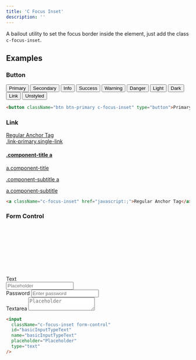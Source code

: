 ```yaml
---
title: 'C Focus Inset'
description: ''
---
```


A bailout utility to set the focus border inside the element, just add the class `c-focus-inset`.

## Examples

### Button

<button className="btn btn-primary c-focus-inset" type="button">
  Primary
</button>
<button className="btn btn-secondary c-focus-inset" type="button">
  Secondary
</button>
<button className="btn btn-info c-focus-inset" type="button">
  Info
</button>
<button className="btn btn-success c-focus-inset" type="button">
  Success
</button>
<button className="btn btn-warning c-focus-inset" type="button">
  Warning
</button>
<button className="btn btn-danger c-focus-inset" type="button">
  Danger
</button>
<button className="btn btn-light c-focus-inset" type="button">
  Light
</button>
<button className="btn btn-dark c-focus-inset" type="button">
  Dark
</button>
<button className="btn btn-link c-focus-inset" type="button">
  Link
</button>
<button className="btn btn-unstyled c-focus-inset" type="button">
  Unstyled
</button>

```html
<button className="btn btn-primary c-focus-inset" type="button">Primary</button>
```

### Link

<div>
  <a className="c-focus-inset" href="javascript:;">
    Regular Anchor Tag
  </a>
</div>
<div>
  <a className="c-focus-inset link-primary single-link" href="javascript:;">
    .link-primary.single-link
  </a>
</div>
<h4 className="component-title">
  <a className="c-focus-inset" href="javascript:;">
    .component-title a
  </a>
</h4>
<a className="component-title c-focus-inset" href="javascript:;">
  a.component-title
</a>
<p className="component-subtitle">
  <a className="c-focus-inset" href="javascript:;">
    .component-subtitle a
  </a>
</p>
<a className="component-subtitle c-focus-inset" href="javascript:;">
  a.component-subtitle
</a>

```html
<a className="c-focus-inset" href="javascript:;">Regular Anchor Tag</a>
```

### Form Control

<div className="sheet">
  <div className="form-group">
    <label for="basicInputTypeText">
      Text
      <span className="reference-mark">
        <svg
          className="lexicon-icon lexicon-icon-asterisk"
          focusable="false"
          role="presentation"
        >
          <use xlink:href="{{rootPath}}/images/icons/icons.svg#asterisk" />
        </svg>
      </span>
    </label>
    <input
      className="c-focus-inset form-control"
      id="basicInputTypeText"
      name="basicInputTypeText"
      placeholder="Placeholder"
      type="text"
    />
  </div>
  <div className="form-group">
    <label for="basicInputTypePassword">Password</label>
    <input
      className="c-focus-inset form-control"
      id="basicInputTypePassword"
      name="basicInputTypePassword"
      placeholder="Enter password"
      type="password"
    />
  </div>
  <div className="form-group">
    <label for="basicInputTypeTextarea">Textarea</label>
    <textarea
      className="c-focus-inset form-control"
      id="basicInputTypeTextarea"
      name="basicInputTypeTextarea"
      placeholder="Placeholder"
    ></textarea>
  </div>
</div>

```html
<input
  className="c-focus-inset form-control"
  id="basicInputTypeText"
  name="basicInputTypeText"
  placeholder="Placeholder"
  type="text"
/>
```
